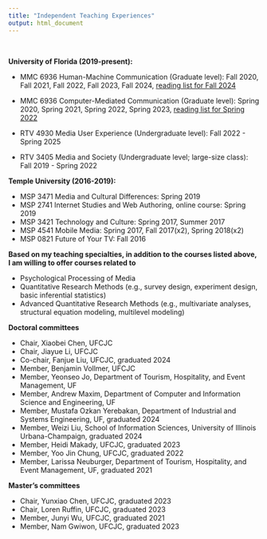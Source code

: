 ```yaml
---
title: "Independent Teaching Experiences"
output: html_document
---
```

&nbsp;
&nbsp;

**University of Florida (2019-present):**

- MMC 6936 Human-Machine Communication (Graduate level): Fall 2020, Fall 2021, Fall 2022, Fall 2023, Fall 2024, [reading list for Fall 2024](Files/HMC reading list 2024.pdf)
 
- MMC 6936 Computer-Mediated Communication (Graduate level): Spring 2020, Spring 2021, Spring 2022, Spring 2023, [reading list for Spring 2022](Files/CMC readings.pdf) 
 
- RTV 4930 Media User Experience (Undergraduate level): Fall 2022 - Spring 2025
 
- RTV 3405 Media and Society (Undergraduate level; large-size class): Fall 2019 - Spring 2022

**Temple University (2016-2019):**

- MSP 3471 Media and Cultural Differences: Spring 2019
- MSP 2741 Internet Studies and Web Authoring, online course: Spring 2019
- MSP 3421 Technology and Culture: Spring 2017, Summer 2017
- MSP 4541 Mobile Media: Spring 2017, Fall 2017(x2), Spring 2018(x2)
- MSP 0821 Future of Your TV: Fall 2016

**Based on my teaching specialties, in addition to the courses listed above, I am willing to offer courses related to**

- Psychological Processing of Media
- Quantitative Research Methods (e.g., survey design, experiment design, basic inferential statistics)
- Advanced Quantitative Research Methods (e.g., multivariate analyses, structural equation modeling, multilevel modeling)

**Doctoral committees**

- Chair, Xiaobei Chen, UFCJC
- Chair, Jiayue Li, UFCJC
- Co-chair, Fanjue Liu, UFCJC, graduated 2024
- Member, Benjamin Vollmer, UFCJC
- Member, Yeonseo Jo, Department of Tourism, Hospitality, and Event Management, UF
- Member, Andrew Maxim, Department of Computer and Information Science and Engineering, UF
- Member, Mustafa Ozkan Yerebakan, Department of Industrial and Systems Engineering, UF, graduated 2024
- Member, Weizi Liu, School of Information Sciences, University of Illinois Urbana-Champaign, graduated 2024
- Member, Heidi Makady, UFCJC, graduated 2023
- Member, Yoo Jin Chung, UFCJC, graduated 2022
- Member, Larissa Neuburger, Department of Tourism, Hospitality, and Event Management, UF, graduated 2021

**Master's committees**

- Chair, Yunxiao Chen, UFCJC, graduated 2023
- Chair, Loren Ruffin, UFCJC, graduated 2023
- Member, Junyi Wu, UFCJC, graduated 2021
- Member, Nam Gwiwon, UFCJC, graduated 2023


